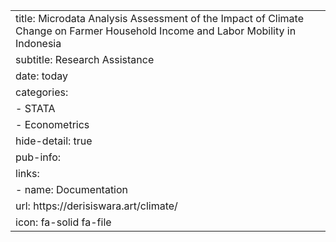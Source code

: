 ---
title: Microdata Analysis Assessment of the Impact of Climate Change on Farmer Household Income and Labor Mobility in Indonesia
subtitle: Research Assistance
date: today
categories:
  - STATA
  - Econometrics
hide-detail: true
pub-info:
  links:
    - name: Documentation
      url: https://derisiswara.art/climate/
      icon: fa-solid fa-file
---